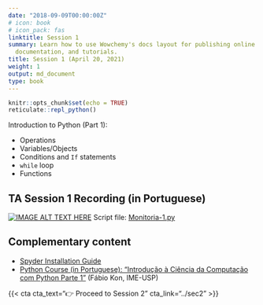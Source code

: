 ```yaml
---
date: "2018-09-09T00:00:00Z"
# icon: book
# icon_pack: fas
linktitle: Session 1
summary: Learn how to use Wowchemy's docs layout for publishing online courses, software
  documentation, and tutorials.
title: Session 1 (April 20, 2021)
weight: 1
output: md_document
type: book
---
```


```r
knitr::opts_chunk$set(echo = TRUE)
reticulate::repl_python()
```


Introduction to Python (Part 1):

- Operations
- Variables/Objects
- Conditions and `If` statements
- `while` loop
- Functions

## TA Session 1 Recording (in Portuguese)

[![IMAGE ALT TEXT HERE](https://img.youtube.com/vi/rjp7h4lG4Zs/maxresdefault.jpg)](https://www.youtube.com/watch?v=rjp7h4lG4Zs)
Script file: [Monitoria-1.py](../Monitoria-1.py)


## Complementary content

- [Spyder Installation Guide](https://docs.spyder-ide.org/current/installation.html)
- [Python Course (in Portuguese): "Introdução à Ciência da Computação com Python Parte 1"](https://www.coursera.org/learn/ciencia-computacao-python-conceitos) (Fábio Kon, IME-USP)


{{< cta cta_text="👉 Proceed to Session 2" cta_link="../sec2" >}}

